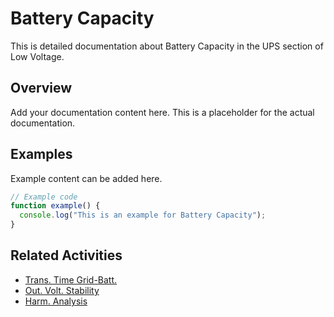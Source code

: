 # Battery Capacity

This is detailed documentation about Battery Capacity in the UPS section of Low Voltage.

## Overview

Add your documentation content here. This is a placeholder for the actual documentation.

## Examples

Example content can be added here.

```typescript
// Example code
function example() {
  console.log("This is an example for Battery Capacity");
}
```

## Related Activities

- [Trans. Time Grid-Batt.](/docs/low-voltage/ups/trans-time-grid-batt)
- [Out. Volt. Stability](/docs/low-voltage/ups/out-volt-stability)
- [Harm. Analysis](/docs/low-voltage/ups/harm-analysis)
